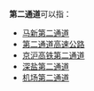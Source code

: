 {{线路名消歧义}}
'''第二通道'''可以指：

* [[马新第二通道|马新第二通道]]
* [[第二通道高速公路|第二通道高速公路]]
* [[京沪高铁第二通道|京沪高铁第二通道]]
* [[深盐第二通道|深盐第二通道]]
* [[机场第二通道|机场第二通道]]

{{disambig|cat=四字消歧义}}